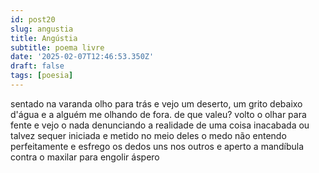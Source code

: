 ```yaml
---
id: post20
slug: angustia
title: Angústia
subtitle: poema livre
date: '2025-02-07T12:46:53.350Z'
draft: false
tags: [poesia]
---
```

sentado na varanda olho para trás e vejo um deserto, um grito debaixo d'água
e a alguém me olhando de fora. de que valeu? volto o olhar para fente e vejo o nada
denunciando a realidade de uma coisa inacabada ou talvez sequer iniciada
e metido no meio deles o medo não entendo perfeitamente 
e esfrego os dedos uns nos outros e aperto a mandíbula contra o maxilar
para engolir áspero
